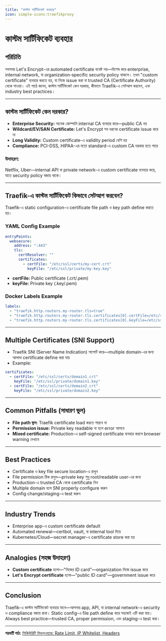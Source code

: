 ```yaml
---
title: "কাস্টম সার্টিফিকেট ব্যবহার"
icon: simple-icons:traefikproxy
---
```


# কাস্টম সার্টিফিকেট ব্যবহার

## পরিচিতি

সবসময় Let's Encrypt-এর automated certificate যথেষ্ট নয়—বিশেষ করে enterprise, internal network, বা organization-specific security policy থাকলে। তখন "custom certificate" ব্যবহার করতে হয়, যা নিজে issue করা বা trusted CA (Certificate Authority) থেকে পাওয়া। এই পাঠে জানব, কাস্টম সার্টিফিকেট কেন দরকার, কীভাবে Traefik-এ সেটআপ করবেন, এবং industry best practices।

---

## কাস্টম সার্টিফিকেট কেন দরকার?

- **Enterprise Security:** অনেক কোম্পানি internal CA ব্যবহার করে—public CA নয়
- **Wildcard/EV/SAN Certificate:** Let's Encrypt সব ধরনের certificate issue করে না
- **Long Validity:** Custom certificate-এ validity period বেশি হয়
- **Compliance:** PCI-DSS, HIPAA-এর মতো standard-এ custom CA দরকার হতে পারে

### উদাহরণ:
Netflix, Uber—internal API বা private network-এ custom certificate ব্যবহার করে, যাতে security policy বজায় থাকে।

---

## Traefik-এ কাস্টম সার্টিফিকেট কিভাবে সেটআপ করবেন?

Traefik-এ static configuration-এ certificate file path ও key path define করতে হয়।

### YAML Config Example

```yaml
entryPoints:
  websecure:
    address: ":443"
    tls:
      certResolver: ""
      certificates:
        - certFile: "/etc/ssl/certs/my-cert.crt"
          keyFile: "/etc/ssl/private/my-key.key"
```

- **certFile:** Public certificate (.crt/.pem)
- **keyFile:** Private key (.key/.pem)

### Docker Labels Example

```yaml
labels:
  - "traefik.http.routers.my-router.tls=true"
  - "traefik.http.routers.my-router.tls.certificates[0].certFile=/etc/ssl/certs/my-cert.crt"
  - "traefik.http.routers.my-router.tls.certificates[0].keyFile=/etc/ssl/private/my-key.key"
```

---

## Multiple Certificates (SNI Support)

- Traefik SNI (Server Name Indication) সাপোর্ট করে—multiple domain-এর জন্য আলাদা certificate define করা যায়
- Example:

```yaml
certificates:
  - certFile: "/etc/ssl/certs/domain1.crt"
    keyFile: "/etc/ssl/private/domain1.key"
  - certFile: "/etc/ssl/certs/domain2.crt"
    keyFile: "/etc/ssl/private/domain2.key"
```

---

## Common Pitfalls (সাধারণ ভুল)

- **File path ভুল:** Traefik certificate load করতে পারবে না
- **Permission issue:** Private key readable না হলে error আসবে
- **Mixed certificate:** Production-এ self-signed certificate ব্যবহার করলে browser warning দেখাবে

---

## Best Practices

- Certificate ও key file secure location-এ রাখুন
- File permission ঠিক রাখুন—private key শুধু root/readable user-এর জন্য
- Production-এ trusted CA থেকে certificate নিন
- Multiple domain হলে SNI properly configure করুন
- Config change/staging-এ test করুন

---

## Industry Trends

- Enterprise app-এ custom certificate default
- Automated renewal—certbot, vault, বা internal tool দিয়ে
- Kubernetes/Cloud—secret manager-এ certificate store করা হয়

---

## Analogies (সহজ উদাহরণ)

- **Custom certificate** হলো—"নিজের ID card"—organization নিজে issue করে
- **Let's Encrypt certificate** হলো—"public ID card"—government issue করে

---

## Conclusion

Traefik-এ কাস্টম সার্টিফিকেট ব্যবহার মানে—আপনার app, API, বা internal network-এ security ও compliance বজায় রাখা। Static config-এ file path define করে সহজেই এটি করা যায়। Always best practice—trusted CA, proper permission, এবং staging-এ test করা।

---

**পরবর্তী পাঠ:** [সিকিউরিটি মিডলওয়্যার: Rate Limit, IP Whitelist, Headers](/traefik/security-middleware)
